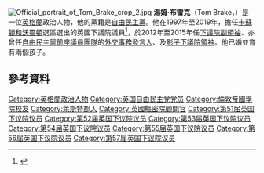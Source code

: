 {{noteTA
|G1=PP
}}
[[File:Official_portrait_of_Tom_Brake_crop_2.jpg|thumb]]
'''湯姆·布雷克'''（Tom Brake，{{bd|1962年|5月6日}}）是一位[[英格蘭|英格蘭]]政治人物，他的黨籍是[[自由民主黨_(英國)|自由民主黨]]。他在1997年至2019年，擔任[[卡蘇頓和沃靈頓_(英國國會選區)|卡蘇頓和沃靈頓]]選區選出的英國下議院議員<ref>{{cite web|url=http://www.publications.parliament.uk/pa/cm201011/cmhansrd/cm100907/debtext/100907-0002.htm#10090737000001|title=House of Commons Hansard Debates for 07 Sep 2010  (pt 0002)|work=parliament.uk|accessdate=2016-03-06|archive-date=2016-03-03|archive-url=https://web.archive.org/web/20160303191208/http://www.publications.parliament.uk/pa/cm201011/cmhansrd/cm100907/debtext/100907-0002.htm#10090737000001|dead-url=no}}</ref>，於2012年至2015年任[[下議院領袖|下議院副領袖]]、亦曾任[[自由民主黨前座議員團隊|自由民主黨前座議員團隊]]的[[外交及聯邦事務大臣|外交事務發言人]]、{{le|英國自由民主黨黨鞭長|Chief Whip of the Liberal Democrats|黨鞭長}}及[[下議院領袖|影子下議院領袖]]。他已婚並育有兩個孩子。

==參考資料==
{{Reflist}}

{{DEFAULTSORT:Brake, Tom}}
[[Category:英格蘭政治人物|Category:英格蘭政治人物]]
[[Category:英国自由民主党党员|Category:英国自由民主党党员]]
[[Category:倫敦帝國學院校友|Category:倫敦帝國學院校友]]
[[Category:萊斯特郡人|Category:萊斯特郡人]]
[[Category:英國樞密院顧問官|Category:英國樞密院顧問官]]
[[Category:第51届英国下议院议员|Category:第51届英国下议院议员]]
[[Category:第52届英国下议院议员|Category:第52届英国下议院议员]]
[[Category:第53届英国下议院议员|Category:第53届英国下议院议员]]
[[Category:第54届英国下议院议员|Category:第54届英国下议院议员]]
[[Category:第55届英国下议院议员|Category:第55届英国下议院议员]]
[[Category:第56届英国下议院议员|Category:第56届英国下议院议员]]
[[Category:第57届英国下议院议员|Category:第57届英国下议院议员]]